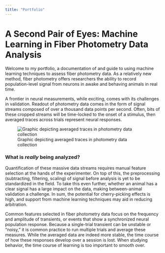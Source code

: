```yaml
---
title: "Portfolio"
---
```


# A Second Pair of Eyes: Machine Learning in Fiber Photometry Data Analysis

Welcome to my portfolio, a documentation of and guide to using machine learning techniques to assess fiber photometry data. As a relatively new method, fiber photometry offers researchers the ability to record population-level signal from neurons in awake and behaving animals in real time.

A frontier in neural measurements, while exciting, comes with its challenges in validation. Readout of photometry data comes in the form of signal streams composed of over a thousand data points per second. Often, bits of these cropped streams will be time-locked to the onset of a stimulus, then averaged traces across trials represent neural responses.

![Graphic depicting averaged traces in photometry data collection](images/FPdata.jpg)

### What is *really* being analyzed?

Quantification of these massive data streams requires manual feature selection at the hands of the experimenter. On top of this, the preprocessing (subtracting, filtering, scaling) of signal before analysis is yet to be standardized in the field. To take this even further, whether an animal has a clear signal has a large impact on the data, making between-animal validation a challenge. In sum, the potential for cherry-picking effects is high, and support from machine learning techniques may aid in reducing arbitration.

Common features selected in fiber photometry data focus on the frequency and amplitude of transients, or events that show a synchronized neural population response. Because a single-trial transient can be unstable or "noisy," it is common practice to run multiple trials and average these measures. While the averaged data are indeed more stable, the time course of how these responses develop over a session is lost. When studying behavior, the time course of learning is too important to smooth over.
